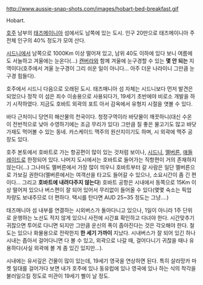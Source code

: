 http://www.aussie-snap-shots.com/images/hobart-bed-breakfast.gif

Hobart.

[[호주]] 남부의 [[태즈메이니아]] 섬에서도 남쪽에 있는 도시.
인구 20만으로 태즈메이니아 주 전체 인구의 40% 정도가 모여 산다.

[[시드니]]에서 남쪽으로 1000Km 이상 떨어져 있고, 남위 40도 이하에 있다 보니 여름에도 서늘하고 겨울에는 눈온다(...) [[캔버라]]와 함께 겨울에 눈구경할 수 있는 '''몇 안 되는''' 지역이다(호주에서 겨울 눈구경이 그리 쉬운 일이 아니다... 아주 더운 나라이니 그만큼 눈구경 힘들다).

호주에서 시드니 다음으로 오래된 도시. 태즈매니아 섬 자체는 시드니보다 먼저 발견은 되었으나 정작 이 섬은 죄수 이송용으로 사용되다가, 19세기 초반에야 비로소 개발을 하기 시작하였다. 지금도 호바트 외곽의 포트 아서 감옥에서 유형지 시절을 엿볼 수 있다. 

바다 근처이니 당연히 해산물의 천국이다. 청정구역이라 바닷물이 깨끗하니(대신 수온이 전반적으로 낮아 수영하기에는 조금 무리가 있다) 그만큼 질 좋은 물고기도 많고 바닷가재도 먹어볼 수 있는 동네. 카스케이드 맥주의 원산지이기도 하며, 시 외곽에 맥주 공장도 있다.

호주 본토에서 호바트로 가는 항공편이 많이 있는 것처럼 보이나, [[시드니]], [[멜버른]], [[애들레이드]]로 한정되어 있다. 나머지 도시에서는 호바트로 들어가는 직항편이 거의 존재하지 않는다(...) 그나마도 멜버른에서 가장 많이 띄우니 호바트부터 갈 사람은 일단 멜버른으로 가보길 권한다(멜버른에서는 여객선을 타고도 들어갈 수 있으나, 소요시간이 좀 긴 편이다... 그리고 '''호바트에 내려다주지 않는다''') 호바트 공항은 시내에서 동쪽으로 15Km 이상 떨어져 있으나 버스편이 잘 되어 있어서 무리없이 들어올 수 있다(몇몇 숙소는 픽업 차량도 보내주므로 더 편하다. 택시를 탄다면 AUD 25~35 정도는 그냥....)

태즈매니아 섬 내부를 연결하는 시외버스가 돌아다니고 있으나, 1일이 아니라 1주 단위로 운행하는 노선도 적지 않게 있으니 사전에 시간표 확인하고 다녀야 한다. 시간맞추기 귀찮으면 투어로 다니면 되지만 그만큼 운신의 폭이 좁아진다는 것은 각오해야 한다. 철도는 있으나 화물용으로 전락한지 '''한 세기 가까이''' 지났다. 시내버스가 잘 되어 있긴 하나 시내는 좁아서 걸어다니면 다 볼 수 있고, 외곽으로 나갈 때, 걸어다니기 귀찮을 때나 유용하다(사실 외곽에 볼 게 좀 있긴 있지만...).

시내에는 유서깊은 건물이 많이 있는데, 19세기 영국을 연상하면 된다. 특히 살라망카 마켓 일대를 걸어가다 보면 내가 호주에 있나 동유럽에 있나 영국에 있나 하는 식의 착각을 불러일으킬 정도로 미관이 19세기 삘이 날 정도.
